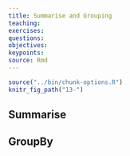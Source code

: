 ```yaml
---
title: Summarise and Grouping
teaching: 
exercises: 
questions:
objectives:
keypoints:
source: Rmd
---
```


```r
source("../bin/chunk-options.R")
knitr_fig_path("13-")
```

## Summarise

## GroupBy




